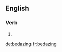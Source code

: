 ==English==

===Verb===
{{head|en|present participle}}

# {{present participle of|bedaze|lang=en|nocat=1}}

[[de:bedazing]]
[[fr:bedazing]]